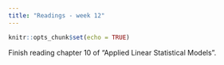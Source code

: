```yaml
---
title: "Readings - week 12"
---
```


```r
knitr::opts_chunk$set(echo = TRUE)
```

Finish reading chapter 10 of "Applied Linear Statistical Models".
